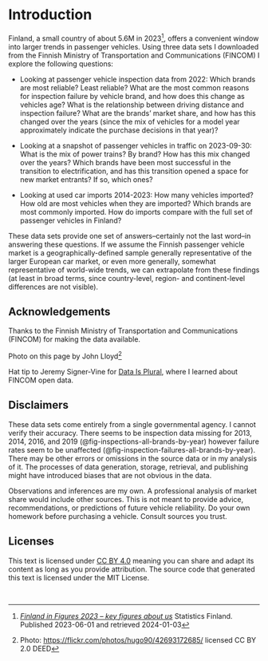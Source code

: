 # Introduction {.unnumbered}

Finland, a small country of about 5.6M in 2023^[[*Finland in Figures 2023 – key figures about us*](https://tilastokeskus.fi/uutinen/finland-in-figures-2023-key-figures-about-us) Statistics Finland. Published 2023-06-01 and retrieved 2024-01-03], offers a convenient window into larger trends in passenger vehicles. Using three data sets I downloaded from the Finnish Ministry of Transportation and Communications (FINCOM) I explore the following questions:

* Looking at passenger vehicle inspection data from 2022: Which brands are most reliable? Least reliable? What are the most common reasons for inspection failure by vehicle brand, and how does this change as vehicles age? What is the relationship between driving distance and inspection failure? What are the brands' market share, and how has this changed over the years (since the mix of vehicles for a model year approximately indicate the purchase decisions in that year)?

* Looking at a snapshot of passenger vehicles in traffic on 2023-09-30: What is the mix of power trains? By brand? How has this mix changed over the years? Which brands have been most successful in the transition to electrification, and has this transition opened a space for new market entrants? If so, which ones?

* Looking at used car imports 2014-2023: How many vehicles imported? How old are most vehicles when they are imported? Which brands are most commonly imported. How do imports compare with the full set of passenger vehicles in Finland?

These data sets provide one set of answers--certainly not the last word--in answering these questions. If we assume the Finnish passenger vehicle market is a geographically-defined sample generally representative of the larger European car market, or even more generally, somewhat representative of world-wide trends, we can extrapolate from these findings (at least in broad terms, since country-level, region- and continent-level differences are not visible).

## Acknowledgements

Thanks to the Finnish Ministry of Transportation and Communications (FINCOM) for making the data available.

Photo on this page by John Lloyd^[Photo: <https://flickr.com/photos/hugo90/42693172685/> licensed CC BY 2.0 DEED]

Hat tip to Jeremy Signer-Vine for [Data Is Plural](https://www.data-is-plural.com), where I learned about FINCOM open data.

## Disclaimers

These data sets come entirely from a single governmental agency. I cannot verify their accuracy. There seems to be inspection data missing for 2013, 2014, 2016, and 2019 (@fig-inspections-all-brands-by-year) however failure rates seem to be unaffected (@fig-inspection-failures-all-brands-by-year). There may be other errors or omissions in the source data or in my analysis of it. The processes of data generation, storage, retrieval, and publishing might have introduced biases that are not obvious in the data.

Observations and inferences are my own. A professional analysis of market share would include other sources. This is not meant to provide advice, recommendations, or predictions of future vehicle reliability. Do your own homework before purchasing a vehicle. Consult sources you trust.

## Licenses

This text is licensed under [CC BY 4.0](https://creativecommons.org/licenses/by/4.0/) meaning you can share and adapt its content as long as you provide attribution. The source code that generated this text is licensed under the MIT License. 

<br>